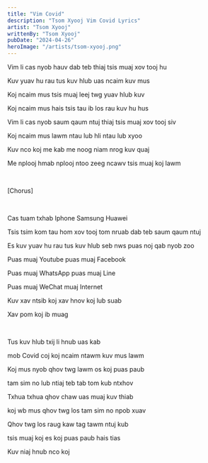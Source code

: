 ```yaml
---
title: "Vim Covid"
description: "Tsom Xyooj Vim Covid Lyrics"
artist: "Tsom Xyooj"
writtenBy: "Tsom Xyooj"
pubDate: "2024-04-26"
heroImage: "/artists/tsom-xyooj.png"
---
```


Vim li cas nyob hauv dab teb thiaj tsis muaj xov tooj hu

Kuv yuav hu rau tus kuv hlub uas ncaim kuv mus

Koj ncaim mus tsis muaj leej twg yuav hlub kuv

Koj ncaim mus hais tsis tau ib los rau kuv hu hus

Vim li cas nyob saum qaum ntuj thiaj tsis muaj xov tooj siv

Koj ncaim mus lawm ntau lub hli ntau lub xyoo

Kuv nco koj me kab me noog niam nrog kuv quaj

Me nplooj hmab nplooj ntoo zeeg ncawv tsis muaj koj lawm

<br />

[Chorus]

<br />

Cas tuam txhab Iphone Samsung Huawei

Tsis tsim kom tau hom xov tooj tom nruab dab teb saum qaum ntuj

Es kuv yuav hu rau tus kuv hlub seb nws puas noj qab nyob zoo

Puas muaj Youtube puas muaj Facebook

Puas muaj WhatsApp puas muaj Line

Puas muaj WeChat muaj Internet

Kuv xav ntsib koj xav hnov koj lub suab

Xav pom koj ib muag

<br />

Tus kuv hlub txij li hnub uas kab

mob Covid coj koj ncaim ntawm kuv mus lawm

Koj mus nyob qhov twg lawm os koj puas paub

tam sim no lub ntiaj teb tab tom kub ntxhov

Txhua txhua qhov chaw uas muaj kuv thiab

koj wb mus qhov twg los tam sim no npob xuav

Qhov twg los raug kaw tag tawm ntuj kub

tsis muaj koj es koj puas paub hais tias

Kuv niaj hnub nco koj
